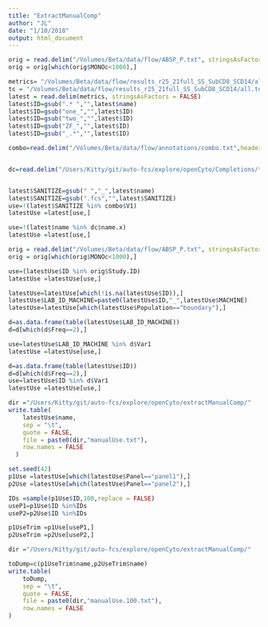 ```yaml
---
title: "ExtractManualComp"
author: "JL"
date: "1/10/2018"
output: html_document
---
```


```r
orig = read.delim("/Volumes/Beta/data/flow/ABSP_P.txt", stringsAsFactors = FALSE)
orig = orig[which(orig$MONOc<1000),]

metrics= "/Volumes/Beta/data/flow/results_r25_21full_SS_SubCD8_SCD14/all.freq.metrics.txt"
tc = "/Volumes/Beta/data/flow/results_r25_21full_SS_SubCD8_SCD14/all.totalCellCounts.metrics.txt"
latest = read.delim(metrics, stringsAsFactors = FALSE)
latest$ID=gsub(".* ","",latest$name)
latest$ID=gsub("one_","",latest$ID)
latest$ID=gsub("two_","",latest$ID)
latest$ID=gsub("ZF_","",latest$ID)
latest$ID=gsub("_.*","",latest$ID)

combo=read.delim("/Volumes/Beta/data/flow/annotations/combo.txt",header = FALSE, stringsAsFactors = FALSE)


dc=read.delim("/Users/Kitty/git/auto-fcs/explore/openCyto/Completions/toDoubleCheck.txt",header = TRUE, stringsAsFactors = FALSE)


latest$SANITIZE=gsub(" ","_",latest$name)
latest$SANITIZE=gsub(".fcs","",latest$SANITIZE)
use=!(latest$SANITIZE %in% combo$V1)
latestUse =latest[use,]

use=!(latest$name %in% dc$name.x)
latestUse =latest[use,]

orig = read.delim("/Volumes/Beta/data/flow/ABSP_P.txt", stringsAsFactors = FALSE)
orig = orig[which(orig$MONOc<1000),]

use=(latestUse$ID %in% orig$Study.ID)
latestUse =latestUse[use,]

latestUse=latestUse[which(!is.na(latestUse$ID)),]
latestUse$LAB_ID_MACHINE=paste0(latestUse$ID,"_",latestUse$MACHINE)
latestUse=latestUse[which(latestUse$Population=="boundary"),]

d=as.data.frame(table(latestUse$LAB_ID_MACHINE))
d=d[which(d$Freq==2),]

use=latestUse$LAB_ID_MACHINE %in% d$Var1
latestUse =latestUse[use,]

d=as.data.frame(table(latestUse$ID))
d=d[which(d$Freq==2),]
use=latestUse$ID %in% d$Var1
latestUse =latestUse[use,]

dir ="/Users/Kitty/git/auto-fcs/explore/openCyto/extractManualComp/"
write.table(
    latestUse$name,
    sep = "\t",
    quote = FALSE,
    file = paste0(dir,"manualUse.txt"),
    row.names = FALSE
  ) 

set.seed(42)
p1Use =latestUse[which(latestUse$Panel=="panel1"),]
p2Use =latestUse[which(latestUse$Panel=="panel2"),]

IDs =sample(p1Use$ID,100,replace = FALSE)
useP1=p1Use$ID %in%IDs
useP2=p2Use$ID %in%IDs

p1UseTrim =p1Use[useP1,]
p2UseTrim =p2Use[useP2,]

dir ="/Users/Kitty/git/auto-fcs/explore/openCyto/extractManualComp/"

toDump=c(p1UseTrim$name,p2UseTrim$name)
write.table(
    toDump,
    sep = "\t",
    quote = FALSE,
    file = paste0(dir,"manualUse.100.txt"),
    row.names = FALSE
) 



```

